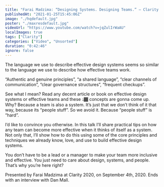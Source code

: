 ```yaml
---
title: "Farai Madzima: “Designing Systems. Designing Teams.” — Clarity 2020"
publishedAt: "2021-01-25T15:45:06Z"
image: "./hqdefault.jpg"
poster: "./maxresdefault.jpg"
videoUrl: "https://www.youtube.com/watch?v=jqZulIrWaAU"
localImages: true
tags: ["Clarity"]
categories: ["Video", "Unsorted"]
duration: "0:42:46"
ignore: false
---
```


The language we use to describe effective design systems seems so similar to the language we use to describe how effective teams work.

“Authentic and genuine principles”, “a shared language”, “clear channels of communication”, “clear governance structures”, “frequent checkups”.

See what I mean? Read any decent article or book on effective design systems or effective teams and these 👆🏾 concepts are gonna come up. Why? Because a team is also a system. It’s just that we don’t think of it that way, because its “people stuff”. So we avoid it. Because “people stuff” is “hard”.

I’d like to convince you otherwise. In this talk I’ll share practical tips on how any team can become more effective when it thinks of itself as a system. Not only that, I’ll show how to do this using some of the core principles and techniques we already know, love, and use to build effective design systems.

You don’t have to be a lead or a manager to make your team more inclusive and effective. You just need to care about design, systems, and people. That’s why you’re here right?

Presented by Farai Madzima at Clarity 2020, on September 4th, 2020. Ends with an interview with Dan Mall.
